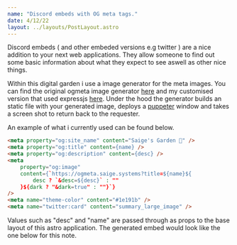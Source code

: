 ```yaml
---
name: "Discord embeds with OG meta tags."
date: 4/12/22
layout: ../layouts/PostLayout.astro
---
```


Discord embeds ( and other embeded versions e.g twitter ) are a nice addition to your next web applications. They allow someone to find out some basic information about what they expect to see aswell as other nice things.

Within this digital garden i use a image generator for the meta images. You can find the original ogmeta image generator [here](https://github.com/hopinc/ogmeta) and my customised version that used expressjs [here](https://github.com/kttykat/ogmeta). Under the hood the generator builds an static file with your generated image, deploys a [puppeter](https://pptr.dev/) window and takes a screen shot to return back to the requester.

An example of what i currently used can be found below.

```html
<meta property="og:site_name" content="Saige's Garden 🌿" />
<meta property="og:title" content={name} />
<meta property="og:description" content={desc} />
<meta
	property="og:image"
	content={`https://ogmeta.saige.systems?title=${name}${
		desc ? `&desc=${desc}` : ""
	}${dark ? "&dark=true" : ""}`}
/>
<meta name="theme-color" content="#1e191b" />
<meta name="twitter:card" content="summary_large_image" />
```
Values such as "desc" and "name" are passed through as props to the base layout of this astro application.
The generated embed would look like the one below for this note.